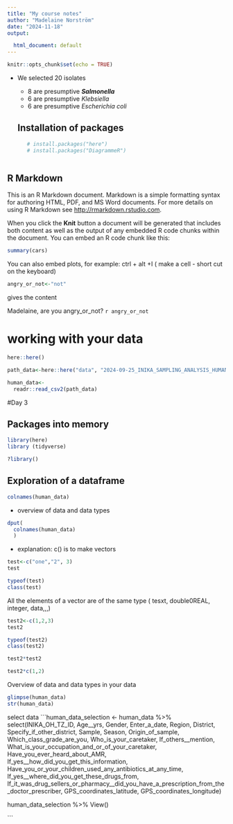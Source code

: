 ```yaml
---
title: "My course notes"
author: "Madelaine Norström"
date: "2024-11-18"
output:

  html_document: default
---
```


```r
knitr::opts_chunk$set(echo = TRUE)
```

-   We selected 20 isolates

    -   8 are presumptive ***Salmonella***
    -   6 are presumptive *Klebsiella*
    -   6 are presumptive *Escherichia coli*

    ## Installation of packages

    ```r

   # install.packages("here")
   # install.packages("DiagrammeR")
      


    ```

## R Markdown

This is an R Markdown document. Markdown is a simple formatting syntax for authoring HTML, PDF, and MS Word documents. For more details on using R Markdown see <http://rmarkdown.rstudio.com>.

When you click the **Knit** button a document will be generated that includes both content as well as the output of any embedded R code chunks within the document. You can embed an R code chunk like this:

```r
summary(cars)
```

You can also embed plots, for example:
ctrl + alt +I ( make a cell - short cut on the keyboard)

```r
angry_or_not<-"not"
```
gives  the content 

Madelaine, are you angry_or_not? `r angry_or_not`

# working with your data

```r
here::here()

```

```r
path_data<-here::here("data", "2024-09-25_INIKA_SAMPLING_ANALYSIS_HUMAN.csv")
```

```r
human_data<-
  readr::read_csv2(path_data)

```
#Day 3


## Packages into memory
```r
library(here)
library (tidyverse)
```


```r
?library()
```

## Exploration of a dataframe 
```r

colnames(human_data)
```
- overview of data and data types
```r
dput(
  colnames(human_data)
  )
```
- explanation: c() is to make vectors

```r
test<-c("one","2", 3)
test

typeof(test)
class(test)


```
All the elements of a vector are of the same type ( tesxt, double0REAL, integer, data,,,) 


```r
test2<-c(1,2,3)
test2

typeof(test2)
class(test2)


```
```r
test2*test2
```
```r
test2*c(1,2)

```
Overview of data and data types in your data
```r
glimpse(human_data)
str(human_data)
```

select data
```human_data_selection <- 
  human_data %>%
  select(INIKA_OH_TZ_ID, Age__yrs, Gender, Enter_a_date, Region, District, 
         Specify_if_other_district, Sample, Season, Origin_of_sample, 
         Which_class_grade_are_you, 
         Who_is_your_caretaker, 
         If_others__mention, 
         What_is_your_occupation_and_or_of_your_caretaker, 
         Have_you_ever_heard_about_AMR, If_yes__how_did_you_get_this_information, 
         Have_you_or_your_children_used_any_antibiotics_at_any_time, 
         If_yes__where_did_you_get_these_drugs_from,
         If_it_was_drug_sellers_or_pharmacy__did_you_have_a_prescription_from_the_doctor_prescriber,
         GPS_coordinates_latitude, GPS_coordinates_longitude) 

human_data_selection %>% View()

```










